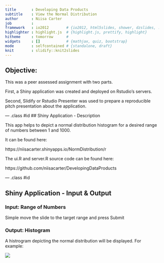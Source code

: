```yaml
---
title       : Developing Data Products
subtitle    : View the Normal Distribution
author      : Niisa Carter
job         : 
framework   : io2012        # {io2012, html5slides, shower, dzslides, ...}
highlighter : highlight.js  # {highlight.js, prettify, highlight}
hitheme     : tomorrow      # 
widgets     : []            # {mathjax, quiz, bootstrap}
mode        : selfcontained # {standalone, draft}
knit        : slidify::knit2slides
---
```


## Objective:

This was a peer assessed assignment with two parts. 

First, a Shiny application was created and deployed on Rstudio's servers. 

Second, Slidify or Rstudio Presenter was used to prepare a reproducible pitch
presentation about the application.  


--- .class #id 
## Shiny Application - Description

This app helps to depict a normal distribution histogram for a desired range of numbers between 1 and 1000.

It can be found here:  

https://niisacarter.shinyapps.io/NormDistribution/r

The ui.R and server.R source code can be found here:  

https://github.com/niisacarter/DevelopingDataProducts

--- .class #id 

## Shiny Application - Input & Output

###  Input:  Range of Numbers 

Simple move the slide to the target range and press Submit

### Output:  Histogram

A histrogram depicting the normal distribution will be displayed.  For example: 

<img align="middle" src="histexample.png" />